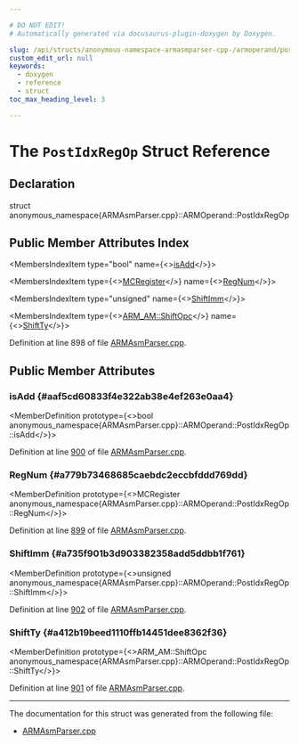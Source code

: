 ```yaml
---

# DO NOT EDIT!
# Automatically generated via docusaurus-plugin-doxygen by Doxygen.

slug: /api/structs/anonymous-namespace-armasmparser-cpp-/armoperand/postidxregop
custom_edit_url: null
keywords:
  - doxygen
  - reference
  - struct
toc_max_heading_level: 3

---
```





# The `PostIdxRegOp` Struct Reference

<DoxygenPage pluginConfig={pluginConfig}>



## Declaration

<CodeBlock>struct anonymous_namespace{ARMAsmParser.cpp}::ARMOperand::PostIdxRegOp</CodeBlock>

## Public Member Attributes Index

<MembersIndex>

<MembersIndexItem
  type="bool"
  name={<><a href="#aaf5cd60833f4e322ab38e4ef263e0aa4">isAdd</a></>}>
</MembersIndexItem>

<MembersIndexItem
  type={<><a href="/docs/api/classes/llvm/mcregister">MCRegister</a></>}
  name={<><a href="#a779b73468685caebdc2eccbfddd769dd">RegNum</a></>}>
</MembersIndexItem>

<MembersIndexItem
  type="unsigned"
  name={<><a href="#a735f901b3d903382358add5ddbb1f761">ShiftImm</a></>}>
</MembersIndexItem>

<MembersIndexItem
  type={<><a href="/docs/api/namespaces/llvm/arm-am/#a76f5f9f36bbd9f03c844c5b565f239ef">ARM&#95;AM::ShiftOpc</a></>}
  name={<><a href="#a412b19beed1110ffb14451dee8362f36">ShiftTy</a></>}>
</MembersIndexItem>

</MembersIndex>


Definition at line 898 of file <a href="/docs/api/files/lib/lib/target/lib/target/arm/lib/target/arm/asmparser/armasmparser-cpp">ARMAsmParser.cpp</a>.

<SectionDefinition>

## Public Member Attributes

### isAdd {#aaf5cd60833f4e322ab38e4ef263e0aa4}

<MemberDefinition
  prototype={<>bool anonymous&#95;namespace&#123;ARMAsmParser.cpp&#125;::ARMOperand::PostIdxRegOp::isAdd</>}>

Definition at line <a href="/docs/api/files/lib/lib/target/lib/target/arm/lib/target/arm/asmparser/armasmparser-cpp/#l00900">900</a> of file <a href="/docs/api/files/lib/lib/target/lib/target/arm/lib/target/arm/asmparser/armasmparser-cpp">ARMAsmParser.cpp</a>.
</MemberDefinition>

### RegNum {#a779b73468685caebdc2eccbfddd769dd}

<MemberDefinition
  prototype={<>MCRegister anonymous&#95;namespace&#123;ARMAsmParser.cpp&#125;::ARMOperand::PostIdxRegOp::RegNum</>}>

Definition at line <a href="/docs/api/files/lib/lib/target/lib/target/arm/lib/target/arm/asmparser/armasmparser-cpp/#l00899">899</a> of file <a href="/docs/api/files/lib/lib/target/lib/target/arm/lib/target/arm/asmparser/armasmparser-cpp">ARMAsmParser.cpp</a>.
</MemberDefinition>

### ShiftImm {#a735f901b3d903382358add5ddbb1f761}

<MemberDefinition
  prototype={<>unsigned anonymous&#95;namespace&#123;ARMAsmParser.cpp&#125;::ARMOperand::PostIdxRegOp::ShiftImm</>}>

Definition at line <a href="/docs/api/files/lib/lib/target/lib/target/arm/lib/target/arm/asmparser/armasmparser-cpp/#l00902">902</a> of file <a href="/docs/api/files/lib/lib/target/lib/target/arm/lib/target/arm/asmparser/armasmparser-cpp">ARMAsmParser.cpp</a>.
</MemberDefinition>

### ShiftTy {#a412b19beed1110ffb14451dee8362f36}

<MemberDefinition
  prototype={<>ARM&#95;AM::ShiftOpc anonymous&#95;namespace&#123;ARMAsmParser.cpp&#125;::ARMOperand::PostIdxRegOp::ShiftTy</>}>

Definition at line <a href="/docs/api/files/lib/lib/target/lib/target/arm/lib/target/arm/asmparser/armasmparser-cpp/#l00901">901</a> of file <a href="/docs/api/files/lib/lib/target/lib/target/arm/lib/target/arm/asmparser/armasmparser-cpp">ARMAsmParser.cpp</a>.
</MemberDefinition>

</SectionDefinition>

<hr/>

The documentation for this struct was generated from the following file:

<ul>
<li><a href="/docs/api/files/lib/lib/target/lib/target/arm/lib/target/arm/asmparser/armasmparser-cpp">ARMAsmParser.cpp</a></li>
</ul>

</DoxygenPage>
